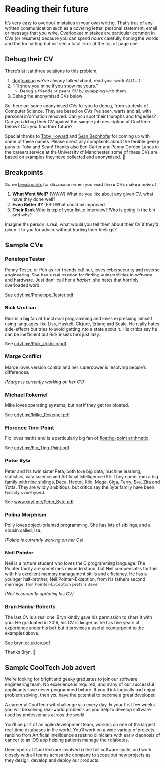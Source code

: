 <!--# (APPENDIX) Appendix {-}-->

# Reading their future {#sampling}

It's very easy to overlook mistakes in your own writing. That's true of any written communication such as a covering letter, personal statement, email or message that you write. Overlooked mistakes are particular common in CVs (or resumes) because you can spend *hours* carefully honing the words and the formatting but not see a fatal error at the top of page one.

## Debug their CV

There's at leat three solutions to this problem,

1. [dogfooding](#dogfooding) we've already talked about, read your work ALOUD
1. “I'll show you mine if you show me yours.”
    + Debug a friends or peers CV by swapping with them.
1. Debug the anonymised CVs below

So, here are some anonymised CVs for you to debug, from students of Computer Science. They are based on CVs I've seen, warts and all, with personal information removed. Can you spot their triumphs and tragedies? Can you debug their CV against the sample job description at CoolTech below? Can you find their future?

Special thanks to [Toby Howard](https://en.wikipedia.org/wiki/Toby_Howard) and [Sean Bechhofer](https://personalpages.manchester.ac.uk/staff/sean.bechhofer/) for coming up with some of these names. Please direct any complaints about the terrible geeky puns to Toby and Sean! Thanks also Ben Carter and Penny Gordon Lanes in the careers service at the University of Manchester, some of these CVs are based on examples they have collected and anonymised. 🙏

## Breakpoints

Some [breakpoints](https://en.wikipedia.org/wiki/Breakpoint) for discussion when you read these CVs make a note of

1. **What Went Well?** (WWW) What do you like about any given CV, what have they done well?
1. **Even Better If?** (EBI) What could be improved
1. **Their Rank** Who is top of your list to interview? Who is going in the bin and why?

Imagine the person is real, what would you tell them about their CV if they'd given it to you for advice without hurting their feelings?

## Sample CVs

### Penelope Tester {#pen-tester}

Penny Tester, or Pen as her friends call her, loves cybersecurity and reverse engineering. She has a real passion for finding vulnerabilities in software and hardware. Just don't call her a *hacker*, she hates that horribly overloaded word.

See [cdyf.me/Penelope_Tester.pdf](https://www.cdyf.me/Penelope_Tester.pdf)

### Rick Urshion {#rick-urshion}

Rick is a big fan of functional programming and loves expressing himself using languages like Lisp, Haskell, Clojure, Erlang and Scala. He really hates side-effects but tries to avoid getting into a state about it. His critics say he can be inefficient but Rick insists he's just lazy.

See [cdyf.me/Rick_Urshion.pdf](https://www.cdyf.me/Rick_Urshion.pdf)

### Marge Conflict {#marge-conflict}

Marge loves version control and her superpower is resolving people's differences.

*(Marge is currently working on her CV)*

### Michael Rokernel {#mike-rokernel}

Mike loves operating systems, but not if they get too bloated.

See [cdyf.me/Mike_Rokernel.pdf](https://www.cdyf.me/Mike_Rokernel.pdf)

### Florence Ting-Point {#flo-ting-point}

Flo loves maths and is a particularly big fan of [floating-point arithmetic](https://en.wikipedia.org/wiki/Floating-point_arithmetic).

See [cdyf.me/Flo_Ting-Point.pdf](https://www.cdyf.me/Flo_Ting-Point.pdf)

### Peter Byte {#peter-byte}

Peter and his twin sister Peta, both love big data, machine learning, statistics, data science and Artificial Intelligence (AI). They come from a big family with nine siblings, Deca, Hector, Kilo, Mega, Giga, Terry, Exa, Zita and Yotta. They are wildly ambitious, but critics say the Byte family have been terribly over-hyped.

See [www.cdyf.me/Peter_Byte.pdf](https://www.cdyf.me/Peter_Byte.pdf)

### Polina Morphism {#polly-morphism}

Polly loves object-oriented programming. She has lots of siblings, and a cousin called, Isa.

*(Polina is currently working on her CV)*

### Neil Pointer {#neil-pointer}

Neil is a mature student who loves the C programming language. The Pointer family are sometimes misunderstood, but Neil compensates for this with his excellent memory management skills and efficiency. He has a younger half-brother, Neil Pointer-Exception, from his fathers second marriage. Neil Pointer-Exception prefers Java  

*(Neil is currently updating his CV)*

### Bryn Hanby-Roberts {#bryn}

The last CV is a real one. Bryn kindly gave his permission to share it with you. He graduated in 2016, his CV is longer as he has five years of experience under his belt but it provides a useful counterpoint to the examples above.

See [bryn.co.uk/cv.pdf](http://bryn.co.uk/cv.pdf)

Thanks Bryn. 🙏


## Sample CoolTech Job advert {#cooltech}

We’re looking for bright and geeky graduates to join our software engineering team. No experience is required, and many of our successful applicants have never programmed before. If you think logically and enjoy problem solving, then you have the potential to become a great developer.

A career at CoolTech will challenge you every day. In your first few weeks you will be solving real-world problems as you help to develop software used by professionals across the world.

You’ll be part of an agile development team, working on one of the largest real-time databases in the world. You’ll work on a wide variety of projects, ranging from Artificial Intelligence assisting clinicians with early diagnosis of cancer to an iOS app helping patients manage their diabetes.

Developers at CoolTech are involved in the full software cycle, and work closely with all teams across the company to scope out new projects as they design, develop and deploy our products.






<!-- suggestions from toby

Alex Hacker

Bobby Tables

Justine Time

Gemma Over (friends call her Gem Over)

Dick Claration

Ian Tejer

Ceaser Craplanguage-->
